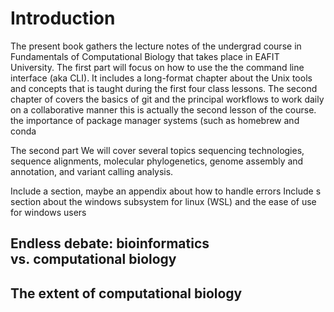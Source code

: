 # Introduction {.unnumbered}

The present book gathers the lecture notes of the undergrad course in Fundamentals of Computational Biology that takes place in EAFIT University. The first part will focus on how to use the the command line interface (aka CLI). It includes a long-format chapter about the Unix tools and concepts that is taught during the first four class lessons. The second chapter of covers the basics of git and the principal workflows to work daily on a collaborative manner this is actually the second lesson of the course. the importance of package manager systems (such as homebrew and conda


The second part We will cover several topics sequencing technologies, sequence alignments, molecular phylogenetics, genome assembly and annotation, and variant calling analysis.

Include a section, maybe an appendix about how to handle errors
Include s section about the windows subsystem for linux (WSL) and the ease of use for windows users

## Endless debate: bioinformatics vs. computational biology

## The extent of computational biology

